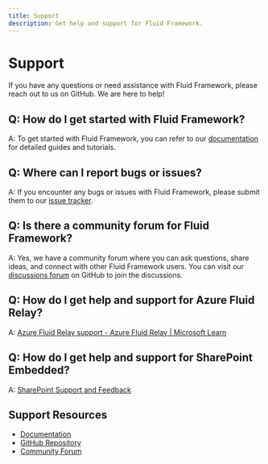 ```yaml
---
title: Support
description: Get help and support for Fluid Framework.
---
```


# Support

If you have any questions or need assistance with Fluid Framework, please reach out to us on GitHub. We are here to help!

## Q: How do I get started with Fluid Framework?

A: To get started with Fluid Framework, you can refer to our [documentation](/docs/) for detailed guides and tutorials.

## Q: Where can I report bugs or issues?

A: If you encounter any bugs or issues with Fluid Framework, please submit them to our [issue tracker](https://github.com/microsoft/FluidFramework/issues/new/choose).

## Q: Is there a community forum for Fluid Framework?

A: Yes, we have a community forum where you can ask questions, share ideas, and connect with other Fluid Framework users. You can visit our [discussions forum](https://github.com/microsoft/FluidFramework/discussions) on GitHub to join the discussions.

## Q: How do I get help and support for Azure Fluid Relay?

A: [Azure Fluid Relay support - Azure Fluid Relay | Microsoft Learn](https://learn.microsoft.com/en-us/azure/azure-fluid-relay/resources/support)

## Q: How do I get help and support for SharePoint Embedded?

A: [SharePoint Support and Feedback](https://learn.microsoft.com/en-us/sharepoint/dev/support-feedback)

## Support Resources

-   [Documentation](/docs/)
-   [GitHub Repository](https://github.com/microsoft/fluidframework)
-   [Community Forum](https://github.com/microsoft/FluidFramework/discussions)
